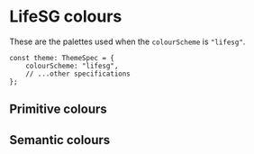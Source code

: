 
<Meta title="Foundations/Colours/LifeSG" />

# LifeSG colours

These are the palettes used when the `colourScheme` is `"lifesg"`.

```tsx
const theme: ThemeSpec = {
    colourScheme: "lifesg",
    // ...other specifications
};
```

## Primitive colours

<PrimitiveColourDisplay theme={LifeSGTheme} />

## Semantic colours

<SemanticColourDisplay theme={LifeSGTheme} />
